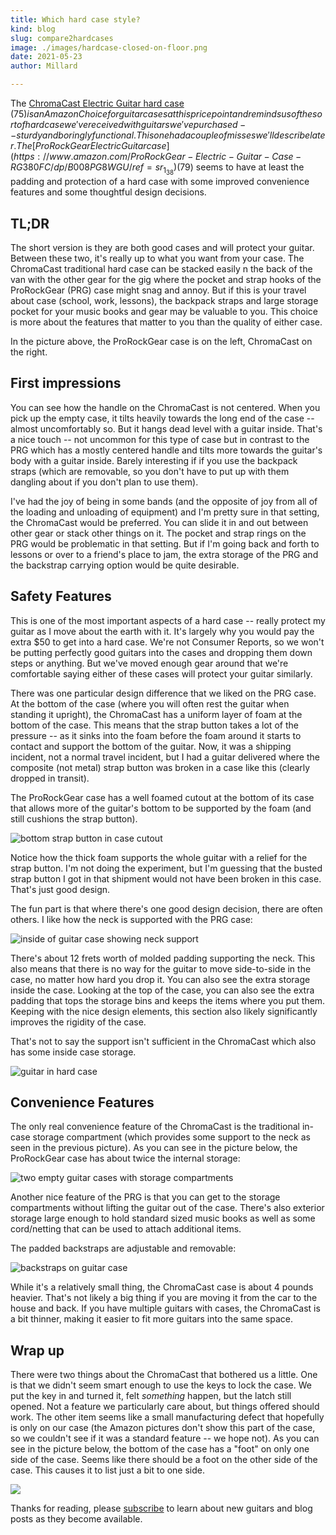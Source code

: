 ```yaml
---
title: Which hard case style?
kind: blog
slug: compare2hardcases
image: ./images/hardcase-closed-on-floor.png
date: 2021-05-23
author: Millard

---
```



The [ChromaCast Electric Guitar hard case](https://www.amazon.com/dp/B00A270MZO/ref=vp_d_ac_sub_sp_pd) ($75) is an Amazon Choice for guitar cases at this price point and reminds us of the sort of hard case we've received with guitars we've purchased -- sturdy and boringly functional. This one had a couple of misses we'll describe later. The [ProRockGear Electric Guitar case](https://www.amazon.com/ProRockGear-Electric-Guitar-Case-RG380FC/dp/B008PG8WGU/ref=sr_1_38) ($79) seems to have at least the padding and protection of a hard case with some improved convenience features and some thoughtful design decisions.

## TL;DR

The short version is they are both good cases and will protect your guitar. Between these two, it's really up to what you want from your case. The ChromaCast traditional hard case can be stacked easily n the back of the van with the other gear for the gig where the pocket and strap hooks of the ProRockGear (PRG) case might snag and annoy. But if this is your travel about case (school, work, lessons), the backpack straps and large storage pocket for your music books and gear may be valuable to you. This choice is more about the features that matter to you than the quality of either case.

In the picture above, the ProRockGear case is on the left, ChromaCast on the right.


## First impressions

You can see how the handle on the ChromaCast is not centered. When you pick up the empty case, it tilts heavily towards the long end of the case -- almost uncomfortably so. But it hangs dead level with a guitar inside. That's a nice touch -- not uncommon for this type of case but in contrast to the PRG which has a mostly centered handle and tilts more towards the guitar's body with a guitar inside. Barely interesting if if you use the backpack straps (which are removable, so you don't have to put up with them dangling about if you don't plan to use them).

I've had the joy of being in some bands (and the opposite of joy from all of the loading and unloading of equipment) and I'm pretty sure in that setting, the ChromaCast would be preferred. You can slide it in and out between other gear or stack other things on it. The pocket and strap rings on the PRG would be problematic in that setting. But if I'm going back and forth to lessons or over to a friend's place to jam, the extra storage of the PRG and the backstrap carrying option would be quite desirable.

## Safety Features

This is one of the most important aspects of a hard case -- really protect my guitar as I move about the earth with it. It's largely why you would pay the extra $50 to get into a hard case. We're not Consumer Reports, so we won't be putting perfectly good guitars into the cases and dropping them down steps or anything. But we've moved enough gear around that we're comfortable saying either of these cases will protect your guitar similarly.

There was one particular design difference that we liked on the PRG case. At the bottom of the case (where you will often rest the guitar when standing it upright), the ChromaCast has a uniform layer of foam at the bottom of the case. This means that the strap button takes a lot of the pressure -- as it sinks into the foam before the foam around it starts to contact and support the bottom of the guitar. Now, it was a shipping incident, not a normal travel incident, but I had a guitar delivered where the composite (not metal) strap button was broken in a case like this (clearly dropped in transit).

The ProRockGear case has a well foamed cutout at the bottom of its case that allows more of the guitar's bottom to be supported by the foam (and still cushions the strap button).

![bottom strap button in case cutout](/images/hardcase-prg-bottom-cutout.png)

Notice how the thick foam supports the whole guitar with a relief for the strap button. I'm not doing the experiment, but I'm guessing that the busted strap button I got in that shipment would not have been broken in this case. That's just good design.

The fun part is that where there's one good design decision, there are often others. I like how the neck is supported with the PRG case:

![inside of guitar case showing neck support](/images/hardcase-prg-interior-padding.png)

There's about 12 frets worth of molded padding supporting the neck. This also means that there is no way for the guitar to move side-to-side in the case, no matter how hard you drop it. You can also see the extra storage inside the case. Looking at the top of the case, you can also see the extra padding that tops the storage bins and keeps the items where you put them. Keeping with the nice design elements, this section also likely significantly improves the rigidity of the case.

That's not to say the support isn't sufficient in the ChromaCast which also has some inside case storage.

![guitar in hard case](/images/hardcase-chroma-neck-support.png)

## Convenience Features

The only real convenience feature of the ChromaCast is the traditional in-case storage compartment (which provides some support to the neck as seen in the previous picture). As you can see in the picture below, the ProRockGear case has about twice the internal storage:

![two empty guitar cases with storage compartments](/images/hardcases-open-storage.png)

Another nice feature of the PRG is that you can get to the storage compartments without lifting the guitar out of the case. There's also exterior storage large enough to hold standard sized music books as well as some cord/netting that can be used to attach additional items.

The padded backstraps are adjustable and removable:

![backstraps on guitar case](/images/hardcase-prg-backstraps.png)

While it's a relatively small thing, the ChromaCast case is about 4 pounds heavier. That's not likely a big thing if you are moving it from the car to the house and back. If you have multiple guitars with cases, the ChromaCast is a bit thinner, making it easier to fit more guitars into the same space.

## Wrap up

There were two things about the ChromaCast that bothered us a little. One is that we didn't seem smart enough to use the keys to lock the case. We put the key in and turned it, felt _something_ happen, but the latch still opened. Not a feature we particularly care about, but things offered should work. The other item seems like a small manufacturing defect that hopefully is only on our case (the Amazon pictures don't show this part of the case, so we couldn't see if it was a standard feature -- we hope not). As you can see in the picture below, the bottom of the case has a "foot" on only one side of the case. Seems like there should be a foot on the other side of the case. This causes it to list just a bit to one side.

![](/images/hardcases-chroma-missing-foot.png)

Thanks for reading, please [subscribe](http://eepurl.com/hyCJqP) to learn about new guitars and blog posts as they become available.

